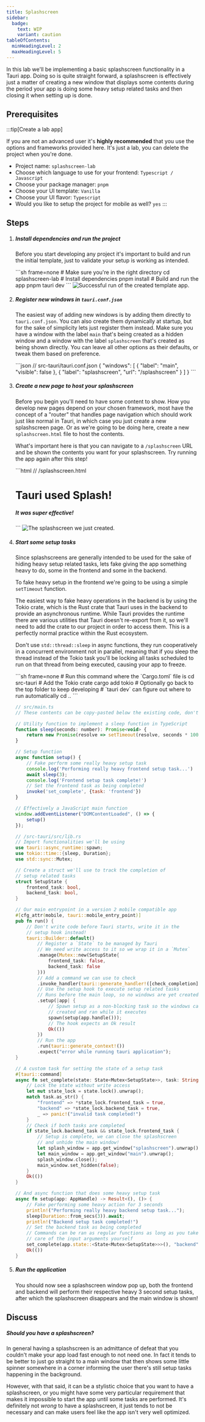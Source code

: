 ```yaml
---
title: Splashscreen
sidebar:
  badge:
    text: WIP
    variant: caution
tableOfContents:
  minHeadingLevel: 2
  maxHeadingLevel: 5
---
```



In this lab we'll be implementing a basic splashscreen functionality in a Tauri app. Doing so
is quite straight forward, a splashscreen is effectively just a matter of creating a new window
that displays some contents during the period your app is doing some heavy setup related tasks
and then closing it when setting up is done.

## Prerequisites

:::tip[Create a lab app]

If you are not an advanced user it's **highly recommended** that you use the options and frameworks provided here. It's just a lab, you can delete the project when you're done.

<CTA/>

- Project name: `splashscreen-lab`
- Choose which language to use for your frontend: `Typescript / Javascript`
- Choose your package manager: `pnpm`
- Choose your UI template: `Vanilla`
- Choose your UI flavor: `Typescript`
- Would you like to setup the project for mobile as well? `yes`
:::

## Steps

<Steps>

1. ##### Install dependencies and run the project

   Before you start developing any project it's important to build and run the initial template, just to validate your setup is working as intended.

    <ShowSolution>
    ```sh frame=none
    # Make sure you're in the right directory
    cd splashscreen-lab
    # Install dependencies
    pnpm install
    # Build and run the app
    pnpm tauri dev
    ```
    <Image src={step_1} alt="Successful run of the created template app."/>
    </ShowSolution>

1. ##### Register new windows in `tauri.conf.json`

   The easiest way of adding new windows is by adding them directly to `tauri.conf.json`. You can also create them dynamically at startup,
   but for the sake of simplicity lets just register them instead. Make sure you have a window with the label `main` that's being created as a hidden window and a window with the label `splashscreen` that's created as being shown directly. You can leave all other options as their defaults, or tweak them based on preference.

    <ShowSolution>
    ```json
    // src-tauri/tauri.conf.json
    {
        "windows": [
            {
                "label": "main",
                "visible": false
            },
            {
                "label": "splashscreen",
                "url": "/splashscreen"
            }
        ]
    }
    ```
    </ShowSolution>

1. ##### Create a new page to host your splashscreen

   Before you begin you'll need to have some content to show. How you develop new pages depend on your chosen framework,
   most have the concept of a "router" that handles page navigation which should work just like normal in Tauri, in which case
   you just create a new splashscreen page. Or as we're going to be doing here, create a new `splashscreen.html` file to host the contents.

   What's important here is that you can navigate to a `/splashscreen` URL and be shown the contents you want for your splashscreen. Try running the app again after this step!

    <ShowSolution>
    ```html
    // /splashscreen.html
    <!doctype html>
    <html lang="en">
    <head>
        <meta charset="UTF-8" />
        <link rel="stylesheet" href="/src/styles.css" />
        <meta name="viewport" content="width=device-width, initial-scale=1.0" />
        <title>Tauri App</title>
    </head>
    <body>
        <div class="container">
            <h1>Tauri used Splash!</h1>
            <div class="row">
                <h5>It was super effective!</h5>
            </div>
    </body>
    </html>
    ```
    <Image src={step_3} alt="The splashscreen we just created."/>
    </ShowSolution>

1. ##### Start some setup tasks

    Since splashscreens are generally intended to be used for the sake of hiding heavy setup related tasks, lets fake giving the app something heavy to do, some in the frontend and some in the backend.

    To fake heavy setup in the frontend we're going to be using a simple `setTimeout` function.
    
    The easiest way to fake heavy operations in the backend is by using the Tokio crate, which is the Rust crate that Tauri uses in the backend to provide an asynchronous runtime. While Tauri provides the runtime there are various utilities that Tauri doesn't re-export from it, so we'll need to add the crate to our project in order to access them. This is a perfectly normal practice within the Rust ecosystem.

    Don't use `std::thread::sleep` in async functions, they run cooperatively in a concurrent environment not in parallel, meaning that if you sleep the thread instead of the Tokio task you'll be locking all tasks scheduled to run on that thread from being executed, causing your app to freeze.

    <ShowSolution>
    ```sh frame=none
    # Run this command where the `Cargo.toml` file is
    cd src-tauri
    # Add the Tokio crate
    cargo add tokio
    # Optionally go back to the top folder to keep developing
    # `tauri dev` can figure out where to run automatically
    cd ..
    ```

    ```javascript
    // src/main.ts
    // These contents can be copy-pasted below the existing code, don't replace the entire file!!

    // Utility function to implement a sleep function in TypeScript
    function sleep(seconds: number): Promise<void> {
        return new Promise(resolve => setTimeout(resolve, seconds * 1000));
    }

    // Setup function
    async function setup() {
        // Fake perform some really heavy setup task
        console.log('Performing really heavy frontend setup task...')
        await sleep(3);
        console.log('Frontend setup task complete!')
        // Set the frontend task as being completed
        invoke('set_complete', {task: 'frontend'})
    }

    // Effectively a JavaScript main function
    window.addEventListener("DOMContentLoaded", () => {
        setup()
    });
    ```

    ```rust
    // /src-tauri/src/lib.rs
    // Import functionalities we'll be using
    use tauri::async_runtime::spawn;
    use tokio::time::{sleep, Duration};
    use std::sync::Mutex;

    // Create a struct we'll use to track the completion of
    // setup related tasks
    struct SetupState {
        frontend_task: bool,
        backend_task: bool,
    }

    // Our main entrypoint in a version 2 mobile compatible app
    #[cfg_attr(mobile, tauri::mobile_entry_point)]
    pub fn run() {
        // Don't write code before Tauri starts, write it in the
        // setup hook instead!
        tauri::Builder::default()
            // Register a `State` to be managed by Tauri
            // We need write access to it so we wrap it in a `Mutex`
            .manage(Mutex::new(SetupState{
                frontend_task: false, 
                backend_task: false
            }))
            // Add a command we can use to check
            .invoke_handler(tauri::generate_handler!([check_completion]))
            // Use the setup hook to execute setup related tasks
            // Runs before the main loop, so no windows are yet created
            .setup(|app| {
                // Spawn setup as a non-blocking task so the windows can be
                // created and ran while it executes
                spawn(setup(app.handle()));
                // The hook expects an Ok result
                Ok(())
            })
            // Run the app
            .run(tauri::generate_context!())
            .expect("error while running tauri application");
    }

    // A custom task for setting the state of a setup task
    #[tauri::command]
    async fn set_complete(state: State<Mutex<SetupState>>, task: String) -> Result<(), ()> {
        // Lock the state without write access
        let mut state_lock = state.lock().unwrap();
        match task.as_str() {
            "frontend" => *state_lock.frontend_task = true,
            "backend" => *state_lock.backend_task = true,
            _ => panic!("invalid task completed!")
        }
        // Check if both tasks are completed
        if state_lock.backend_task && state_lock.frontend_task {
            // Setup is complete, we can close the splashscreen
            // and unhide the main window!
            let splash_window = app.get_window("splashscreen").unwrap();
            let main_window = app.get_window("main").unwrap();
            splash_window.close();
            main_window.set_hidden(false);
        }
        Ok(())
    }

    // And async function that does some heavy setup task
    async fn setup(app: AppHandle) -> Result<(), ()> {
        // Fake performing some heavy action for 3 seconds
        println!("Performing really heavy backend setup task...");
        sleep(Duration::from_secs(3)).await;
        println!("Backend setup task completed!")
        // Set the backend task as being completed
        // Commands can be ran as regular functions as long as you take
        // care of the input arguments yourself
        set_complete(app.state::<State<Mutex<SetupState>>>(), "backend".to_string()).await;
        Ok(())
    }
    ```
    </ShowSolution>

1. ##### Run the application

   You should now see a splashscreen window pop up, both the frontend and backend will perform their respective heavy 3 second setup tasks, after which the splashscreen disappears and the main window is shown!

</Steps>

## Discuss

##### Should you have a splashscreen?

In general having a splashscreen is an admittance of defeat that you couldn't make your
app load fast enough to not need one. In fact it tends to be better to just go straight
to a main window that then shows some little spinner somewhere in a corner informing the
user there's still setup tasks happening in the background.

However, with that said, it can be a stylistic choice that you want to have a splashscreen,
or you might have some very particular requirement that makes it impossible to start the
app until some tasks are performed. It's definitely not *wrong* to have a splashscreen, it
just tends to not be necessary and can make users feel like the app isn't very well optimized.
